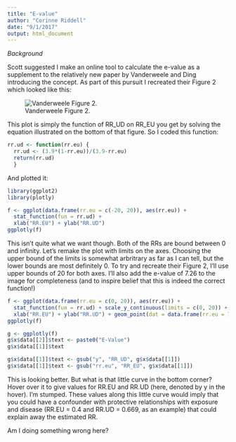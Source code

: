 ```yaml
---
title: "E-value"
author: "Corinne Riddell"
date: "9/1/2017"
output: html_document
---
```


*Background*

Scott suggested I make an online tool to calculate the e-value as a supplement to the relatively new paper by Vanderweele and Ding introducing the concept. As part of this pursuit I recreated their Figure 2 which looked like this:

![Vanderweele Figure 2.](/Users/corinneriddell/Dropbox/Consulting 2017/Scott/evalue/Vanderweele-fig2.png)

This plot is simply the function of RR_UD on RR_EU you get by solving the equation illustrated on the bottom of that figure. So I coded this function:
```r
rr.ud <- function(rr.eu) {
  rr.ud <- (3.9*(1-rr.eu))/(3.9-rr.eu)
  return(rr.ud)
  }
```

And plotted it:

```r
library(ggplot2)
library(plotly)

f <- ggplot(data.frame(rr.eu = c(-20, 20)), aes(rr.eu)) + 
  stat_function(fun = rr.ud) + 
  xlab("RR.EU") + ylab("RR.UD") 
ggplotly(f)
```

This isn't quite what we want though. Both of the RRs are bound between 0 and infinity. Let's remake the plot with limits on the axes. Choosing the upper bound of the limits is somewhat arbritrary as far as I can tell, but the lower bounds are most definitely 0. To try and recreate their Figure 2, I'll use upper bounds of 20 for both axes. I'll also add the e-value of 7.26 to the image for completeness (and to inspire belief that this is indeed the correct function!)

```r
f <- ggplot(data.frame(rr.eu = c(0, 20)), aes(rr.eu)) + 
  stat_function(fun = rr.ud) + scale_y_continuous(limits = c(0, 20)) + scale_x_continuous(limits = c(0, 20)) +
  xlab("RR.EU") + ylab("RR.UD") + geom_point(dat = data.frame(rr.eu = 7.26, rr.ud = 7.26), aes(rr.eu, rr.ud))
ggplotly(f)

g <- ggplotly(f)
g$x$data[[2]]$text <- paste0("E-Value")
g$x$data[[1]]$text

g$x$data[[1]]$text <- gsub("y", "RR_UD", g$x$data[[1]])
g$x$data[[1]]$text <- gsub("rr.eu", "RR_EU", g$x$data[[1]])
```

This is looking better. But what is that little curve in the bottom corner? Hover over it to give values for RR.EU and RR.UD (here, denoted by y in the hover). I'm stumped. These values along this little curve would imply that you could have a confounder with protective relationships with exposure and disease (RR.EU = 0.4 and RR.UD = 0.669, as an example) that could explain away the estimated RR. 

Am I doing something wrong here? 


